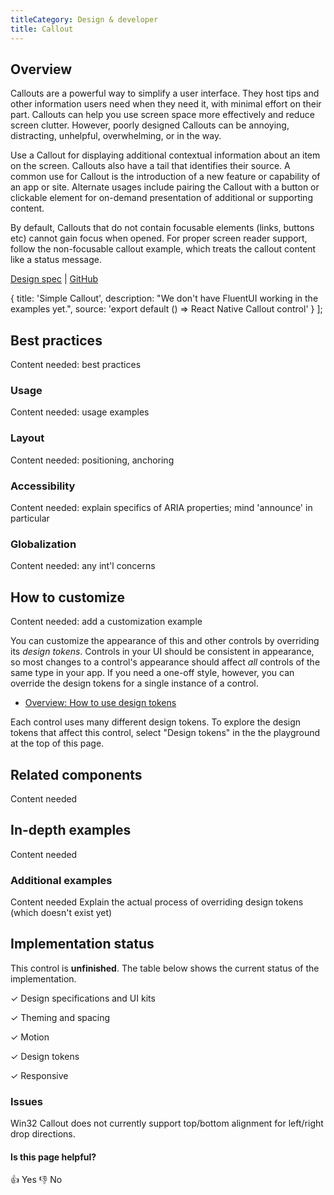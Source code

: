 ```yaml
---
titleCategory: Design & developer
title: Callout
---
```



<style>{`
  .fakefocus {
    outline: 2px solid black;
    outline-offset: 2px;
  }
`}</style>

## Overview

Callouts are a powerful way to simplify a user interface. They host tips and other information users need when they need it, with minimal effort on their part. Callouts can help you use screen space more effectively and reduce screen clutter. However, poorly designed Callouts can be annoying, distracting, unhelpful, overwhelming, or in the way.

Use a Callout for displaying additional contextual information about an item on the screen. Callouts also have a tail that identifies their source. A common use for Callout is the introduction of a new feature or capability of an app or site. Alternate usages include pairing the Callout with a button or clickable element for on-demand presentation of additional or supporting content.

By default, Callouts that do not contain focusable elements (links, buttons etc) cannot gain focus when opened. For proper screen reader support, follow the non-focusable callout example, which treats the callout content like a status message.

[Design spec]() |
[GitHub](https://github.com/microsoft/fluentui-react-native/tree/master/packages/components/Callout)

  {
    title: 'Simple Callout',
    description: "We don't have FluentUI working in the examples yet.",
    source: 'export default () => <Callout><Text>React Native Callout control</Text></Callout>'
  }
];

<Playground themes={themes} examples={examples} />

## Best practices

<NYI>Content needed: best practices</NYI>

### Usage

<NYI>Content needed: usage examples</NYI>

### Layout

<NYI>Content needed: positioning, anchoring</NYI>

### Accessibility

<NYI>Content needed: explain specifics of ARIA properties; mind 'announce' in particular</NYI>

### Globalization

<NYI>Content needed: any int'l concerns</NYI>

## How to customize

<NYI>Content needed: add a customization example</NYI>

You can customize the appearance of this and other controls by overriding its _design tokens_. Controls in your UI should be consistent in appearance, so most changes to a control's appearance should affect _all_ controls of the same type in your app. If you need a one-off style, however, you can override the design tokens for a single instance of a control.

- [Overview: How to use design tokens](/web/styles)

Each control uses many different design tokens. To explore the design tokens that affect this control, select "Design tokens" in the the playground at the top of this page. <NYI />

## Related components

<NYI>Content needed</NYI>

## In-depth examples

<NYI>Content needed</NYI>

### Additional examples

<NYI>Content needed</NYI>
<NYI>Explain the actual process of overriding design tokens (which doesn't exist yet)</NYI>

## Implementation status

This control is **unfinished**. The table below shows the current status of the implementation.

&#x2713; Design specifications and UI kits

&#x2713; Theming and spacing

&#x2713; Motion

&#x2713; Design tokens

&#x2713; Responsive

### Issues

Win32 Callout does not currently support top/bottom alignment for left/right drop directions.

#### Is this page helpful?

&#x1f44d;&nbsp;Yes &#x1f44e;&nbsp;No
